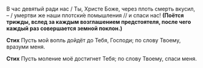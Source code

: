 В час девятый ради нас / Ты, Христе Боже, через плоть смерть вкусил, – / умертви же наши плотски́е помышления // и спаси нас! **(Поётся трижды, вслед за каждым возглашением предстоятеля, после чего каждый раз совершается земной поклон.)**

**Стих** Пусть мой вопль дойдёт до Тебя, Господи; по слову Твоему, вразуми меня.

**Стих** Пусть моление моё достигнет Тебя; по слову Твоему, спаси меня.
